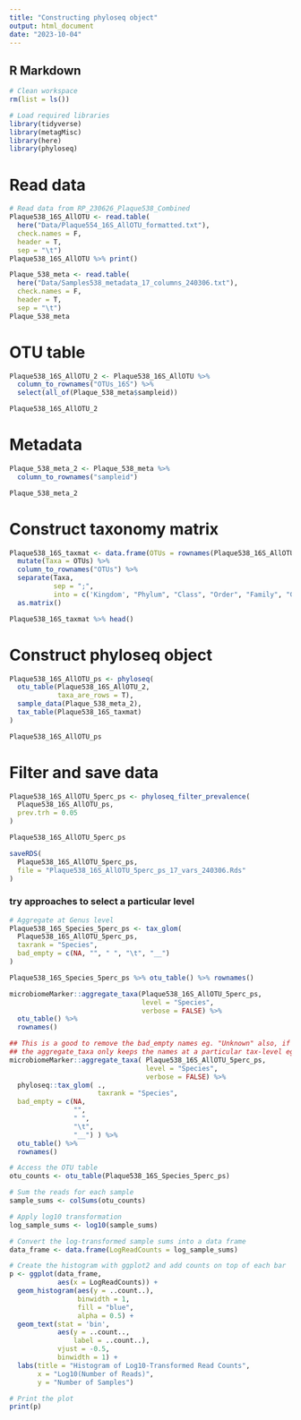 ```yaml
---
title: "Constructing phyloseq object"
output: html_document
date: "2023-10-04"
---
```


## R Markdown

```r
# Clean workspace
rm(list = ls())
```


```r
# Load required libraries
library(tidyverse)
library(metagMisc)
library(here)
library(phyloseq)
```

# Read data
```r
# Read data from RP_230626_Plaque538_Combined
Plaque538_16S_AllOTU <- read.table(
  here("Data/Plaque554_16S_AllOTU_formatted.txt"),
  check.names = F,
  header = T,
  sep = "\t")
Plaque538_16S_AllOTU %>% print()

Plaque_538_meta <- read.table(
  here("Data/Samples538_metadata_17_columns_240306.txt"),
  check.names = F,
  header = T,
  sep = "\t")
Plaque_538_meta
```

# OTU table
```r

Plaque538_16S_AllOTU_2 <- Plaque538_16S_AllOTU %>%
  column_to_rownames("OTUs_16S") %>%
  select(all_of(Plaque_538_meta$sampleid))

Plaque538_16S_AllOTU_2
```

# Metadata

```r
Plaque_538_meta_2 <- Plaque_538_meta %>%
  column_to_rownames("sampleid")

Plaque_538_meta_2
```

# Construct taxonomy matrix

```r
Plaque538_16S_taxmat <- data.frame(OTUs = rownames(Plaque538_16S_AllOTU_2)) %>%
  mutate(Taxa = OTUs) %>%
  column_to_rownames("OTUs") %>%
  separate(Taxa,
           sep = ";",
           into = c('Kingdom', "Phylum", "Class", "Order", "Family", "Genus", "Species")) %>%
  as.matrix()

Plaque538_16S_taxmat %>% head()
```

# Construct phyloseq object

```r
Plaque538_16S_AllOTU_ps <- phyloseq(
  otu_table(Plaque538_16S_AllOTU_2,
            taxa_are_rows = T),
  sample_data(Plaque_538_meta_2),
  tax_table(Plaque538_16S_taxmat)
)

Plaque538_16S_AllOTU_ps
```

# Filter and save data
```r
Plaque538_16S_AllOTU_5perc_ps <- phyloseq_filter_prevalence(
  Plaque538_16S_AllOTU_ps,
  prev.trh = 0.05
)

Plaque538_16S_AllOTU_5perc_ps

saveRDS(
  Plaque538_16S_AllOTU_5perc_ps,
  file = "Plaque538_16S_AllOTU_5perc_ps_17_vars_240306.Rds"
)
```

### try approaches to select a particular level

```r
# Aggregate at Genus level
Plaque538_16S_Species_5perc_ps <- tax_glom(
  Plaque538_16S_AllOTU_5perc_ps,
  taxrank = "Species",
  bad_empty = c(NA, "", " ", "\t", "__")
)

Plaque538_16S_Species_5perc_ps %>% otu_table() %>% rownames()
```


```r
microbiomeMarker::aggregate_taxa(Plaque538_16S_AllOTU_5perc_ps,
                                 level = "Species",
                                 verbose = FALSE) %>%
  otu_table() %>%
  rownames()
```


```r
## This is a good to remove the bad_empty names eg. "Unknown" also, if required
## the aggregate_taxa only keeps the names at a particular tax-level eg genus with prerix "g__"
microbiomeMarker::aggregate_taxa( Plaque538_16S_AllOTU_5perc_ps,
                                  level = "Species",
                                  verbose = FALSE) %>% 
  phyloseq::tax_glom( .,
                      taxrank = "Species",
  bad_empty = c(NA,
                "",
                " ",
                "\t",
                "__") ) %>% 
  otu_table() %>%
  rownames()

```

```r
# Access the OTU table
otu_counts <- otu_table(Plaque538_16S_Species_5perc_ps)

# Sum the reads for each sample
sample_sums <- colSums(otu_counts)

# Apply log10 transformation
log_sample_sums <- log10(sample_sums)

# Convert the log-transformed sample sums into a data frame
data_frame <- data.frame(LogReadCounts = log_sample_sums)

# Create the histogram with ggplot2 and add counts on top of each bar
p <- ggplot(data_frame,
            aes(x = LogReadCounts)) +
  geom_histogram(aes(y = ..count..),
                 binwidth = 1,
                 fill = "blue",
                 alpha = 0.5) +
  geom_text(stat = 'bin',
            aes(y = ..count..,
                label = ..count..),
            vjust = -0.5,
            binwidth = 1) +
  labs(title = "Histogram of Log10-Transformed Read Counts",
       x = "Log10(Number of Reads)",
       y = "Number of Samples")

# Print the plot
print(p)
```